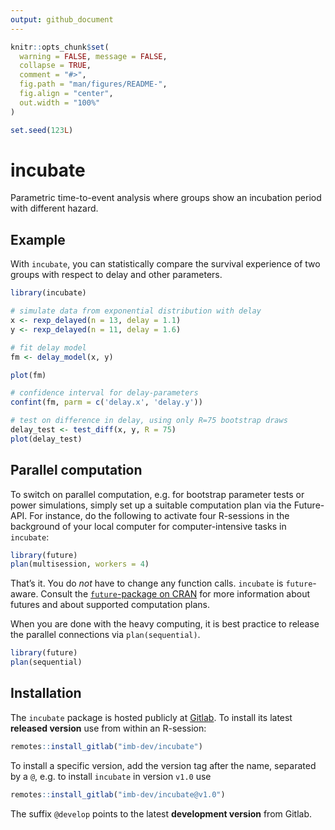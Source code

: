 ```yaml
---
output: github_document
---
```


<!-- README.md is generated from README.Rmd. Please edit that file -->

```r
knitr::opts_chunk$set(
  warning = FALSE, message = FALSE,
  collapse = TRUE,
  comment = "#>",
  fig.path = "man/figures/README-",
  fig.align = "center",
  out.width = "100%"
)

set.seed(123L)
```

# incubate

<!-- badges: start -->
<!-- badges: end -->

Parametric time-to-event analysis where groups show an incubation period with different hazard.


## Example

With `incubate`, you can statistically compare the survival experience of two groups with respect to delay and other parameters.

```r
library(incubate)

# simulate data from exponential distribution with delay
x <- rexp_delayed(n = 13, delay = 1.1)
y <- rexp_delayed(n = 11, delay = 1.6)

# fit delay model 
fm <- delay_model(x, y)

plot(fm)

# confidence interval for delay-parameters
confint(fm, parm = c('delay.x', 'delay.y'))

# test on difference in delay, using only R=75 bootstrap draws
delay_test <- test_diff(x, y, R = 75)
plot(delay_test)
```


## Parallel computation

To switch on parallel computation, e.g. for bootstrap parameter tests or power simulations, simply set up a suitable computation plan via the Future-API.
For instance, do the following to activate four R-sessions in the background of your local computer for computer-intensive tasks in `incubate`:

```r
library(future)
plan(multisession, workers = 4)
```

That's it. You do *not* have to change any function calls. `incubate` is `future`-aware.
Consult the [`future`-package on CRAN](https://CRAN.R-project.org/package=future) for more information about futures and about supported computation plans.

When you are done with the heavy computing, it is best practice to release the parallel connections via `plan(sequential)`.
```r
library(future)
plan(sequential)
```



## Installation

The `incubate` package is hosted publicly at [Gitlab](https://gitlab.com/imb-dev/incubate).
To install its latest **released version** use from within an R-session:

``` r
remotes::install_gitlab("imb-dev/incubate")
```

To install a specific version, add the version tag after the name, separated by a `@`, e.g. to install `incubate` in version `v1.0` use

``` r
remotes::install_gitlab("imb-dev/incubate@v1.0")
```

The suffix `@develop` points to the latest **development version** from Gitlab.
